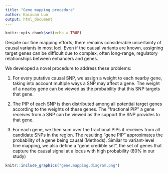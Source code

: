 ```yaml
---
title: "Gene mapping procedure"
author: Kaixuan Luo
output: html_document
---
```


```r
knitr::opts_chunk$set(echo = TRUE)
```

Despite our fine mapping efforts, there remains considerable uncertainty of 
causal variants in most loci. 
Even if the causal variants are known, 
assigning target genes can be difficult due to complex, 
often long-range, regulatory relationships between enhancers and genes.

We developed a novel procedure to address these problems:

  1. For every putative causal SNP, we assign a weight to each nearby gene, 
  taking into account multiple ways a SNP may affect a gene. 
  The weight of a nearby gene can be viewed as the probability 
  that this SNP targets that gene. 
  
  2. The PIP of each SNP is then distributed among all potential target genes 
  according to the weights of these genes. The “fractional PIP” a gene receives 
  from a SNP can be viewed as the support the SNP provides to that gene. 
  
  3. For each gene, we then sum over the fractional PIPs it receives from 
  all candidate SNPs in the region. The resulting “gene PIP” approximates the 
  probability of a gene being causal (Methods). Similar to variant-level 
  fine mapping, we also define a “gene credible set”, the set of genes that 
  capture the causal signal at a locus with high probability (80% in our study)

```r
knitr::include_graphics("gene.mapping.diagram.png")
```



